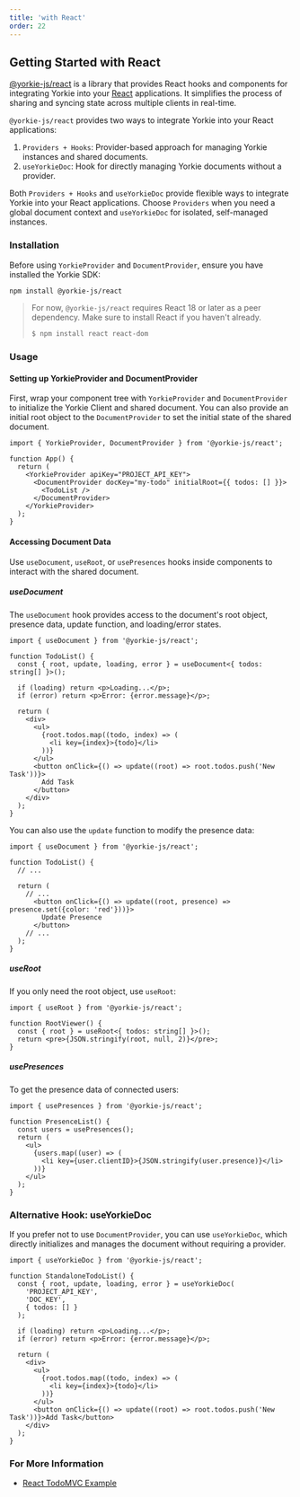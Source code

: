 ```yaml
---
title: 'with React'
order: 22
---
```


## Getting Started with React

[@yorkie-js/react](https://www.npmjs.com/package/@yorkie-js/react) is a library that provides React hooks and components for integrating Yorkie into your [React](https://react.dev) applications.
 It simplifies the process of sharing and syncing state across multiple clients in real-time.

`@yorkie-js/react` provides two ways to integrate Yorkie into your React applications:
  1. `Providers + Hooks`: Provider-based approach for managing Yorkie instances and shared documents.
  2. `useYorkieDoc`: Hook for directly managing Yorkie documents without a provider.

Both `Providers + Hooks` and `useYorkieDoc` provide flexible ways to integrate Yorkie into your React applications.
Choose `Providers` when you need a global document context and `useYorkieDoc` for isolated, self-managed instances.

### Installation

Before using `YorkieProvider` and `DocumentProvider`, ensure you have installed the Yorkie SDK:

```sh
npm install @yorkie-js/react
```

> For now, `@yorkie-js/react` requires React 18 or later as a peer dependency. Make sure to install React if you haven't already.
> ```sh
> $ npm install react react-dom
> ```

### Usage

#### Setting up YorkieProvider and DocumentProvider

First, wrap your component tree with `YorkieProvider` and `DocumentProvider` to initialize the Yorkie Client and shared document.
You can also provide an initial root object to the `DocumentProvider` to set the initial state of the shared document.

```tsx
import { YorkieProvider, DocumentProvider } from '@yorkie-js/react';

function App() {
  return (
    <YorkieProvider apiKey="PROJECT_API_KEY">
      <DocumentProvider docKey="my-todo" initialRoot={{ todos: [] }}>
        <TodoList />
      </DocumentProvider>
    </YorkieProvider>
  );
}
```

#### Accessing Document Data

Use `useDocument`, `useRoot`, or `usePresences` hooks inside components to interact with the shared document.

##### useDocument

The `useDocument` hook provides access to the document's root object, presence data, update function, and loading/error states.

```tsx
import { useDocument } from '@yorkie-js/react';

function TodoList() {
  const { root, update, loading, error } = useDocument<{ todos: string[] }>();

  if (loading) return <p>Loading...</p>;
  if (error) return <p>Error: {error.message}</p>;

  return (
    <div>
      <ul>
        {root.todos.map((todo, index) => (
          <li key={index}>{todo}</li>
        ))}
      </ul>
      <button onClick={() => update((root) => root.todos.push('New Task'))}>
        Add Task
      </button>
    </div>
  );
}
```

You can also use the `update` function to modify the presence data:

```tsx
import { useDocument } from '@yorkie-js/react';

function TodoList() {
  // ...

  return (
    // ...
      <button onClick={() => update((root, presence) => presence.set({color: 'red'}))}>
        Update Presence
      </button>
    // ...
  );
}
```

##### useRoot

If you only need the root object, use `useRoot`:

```tsx
import { useRoot } from '@yorkie-js/react';

function RootViewer() {
  const { root } = useRoot<{ todos: string[] }>();
  return <pre>{JSON.stringify(root, null, 2)}</pre>;
}
```

##### usePresences

To get the presence data of connected users:

```tsx
import { usePresences } from '@yorkie-js/react';

function PresenceList() {
  const users = usePresences();
  return (
    <ul>
      {users.map((user) => (
        <li key={user.clientID}>{JSON.stringify(user.presence)}</li>
      ))}
    </ul>
  );
}
```

### Alternative Hook: useYorkieDoc

If you prefer not to use `DocumentProvider`, you can use `useYorkieDoc`, which directly initializes and manages the document without requiring a provider.

```tsx
import { useYorkieDoc } from '@yorkie-js/react';

function StandaloneTodoList() {
  const { root, update, loading, error } = useYorkieDoc(
    'PROJECT_API_KEY',
    'DOC_KEY',
    { todos: [] }
  );

  if (loading) return <p>Loading...</p>;
  if (error) return <p>Error: {error.message}</p>;

  return (
    <div>
      <ul>
        {root.todos.map((todo, index) => (
          <li key={index}>{todo}</li>
        ))}
      </ul>
      <button onClick={() => update((root) => root.todos.push('New Task'))}>Add Task</button>
    </div>
  );
}
```

### For More Information

- [React TodoMVC Example](https://github.com/yorkie-team/yorkie-js-sdk/tree/main/examples/react-todomvc)
